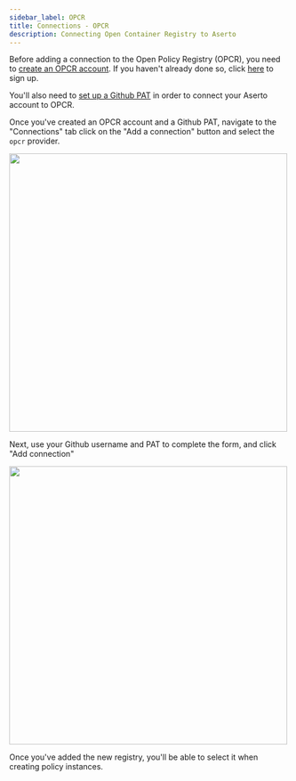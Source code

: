 ```yaml
---
sidebar_label: OPCR
title: Connections - OPCR
description: Connecting Open Container Registry to Aserto
---
```


Before adding a connection to the Open Policy Registry (OPCR), you need to [create an OPCR account](https://www.openpolicyregistry.io/docs/opcr/create-account). If you haven't already done so, click [here](https://console.openpolicyregistry.io/) to sign up.

You'll also need to [set up a Github PAT](https://github.com/settings/tokens) in order to connect your Aserto account to OPCR.

Once you've created an OPCR account and a Github PAT, navigate to the "Connections" tab click on the "Add a connection" button and select the `opcr` provider.

[<img src="/add-opcr-connection-select-opcr.png" width="500px" />](/add-opcr-connection-select-opcr.png)

Next, use your Github username and PAT to complete the form, and click "Add connection"

[<img src="/add-opcr-connection-username-password.png" width="500px" />](/add-opcr-connection-username-password.png)

Once you've added the new registry, you'll be able to select it when creating policy instances.